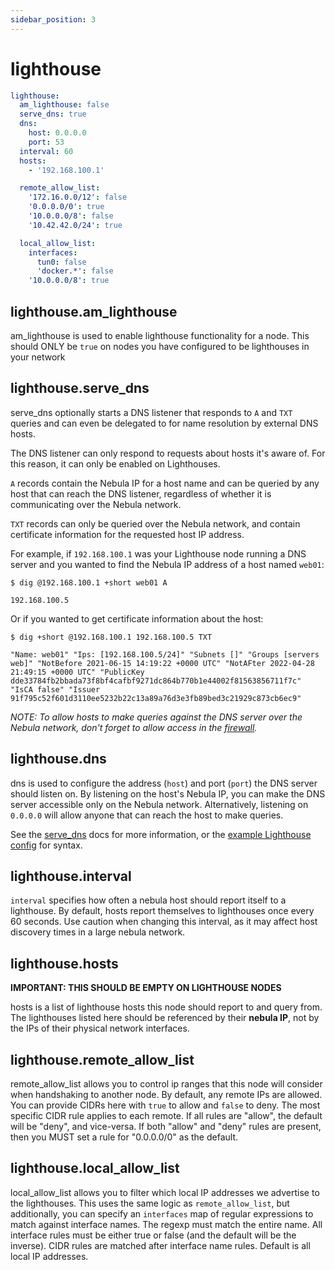 ```yaml
---
sidebar_position: 3
---
```


# lighthouse

```yml
lighthouse:
  am_lighthouse: false
  serve_dns: true
  dns:
    host: 0.0.0.0
    port: 53
  interval: 60
  hosts:
    - '192.168.100.1'

  remote_allow_list:
    '172.16.0.0/12': false
    '0.0.0.0/0': true
    '10.0.0.0/8': false
    '10.42.42.0/24': true

  local_allow_list:
    interfaces:
      tun0: false
      'docker.*': false
    '10.0.0.0/8': true
```

## lighthouse.am_lighthouse

am_lighthouse is used to enable lighthouse functionality for a node. This should ONLY be `true` on nodes you have configured to be lighthouses in your network

## lighthouse.serve_dns

serve_dns optionally starts a DNS listener that responds to `A` and
`TXT` queries and can even be delegated to for name resolution by
external DNS hosts.

The DNS listener can only respond to requests about hosts it's aware of. For this reason, it can only be enabled on Lighthouses.

`A` records contain the Nebula IP for a host name and can be queried by any host that can reach the DNS listener, regardless of whether it is communicating over the Nebula network.

`TXT` records can only be queried over the Nebula network, and contain certificate information for the requested host IP address.

For example, if `192.168.100.1` was your Lighthouse node running a DNS server and you wanted to find the Nebula IP address of a host named `web01`:

```shell
$ dig @192.168.100.1 +short web01 A

192.168.100.5
```

Or if you wanted to get certificate information about the host:

```shell
$ dig +short @192.168.100.1 192.168.100.5 TXT

"Name: web01" "Ips: [192.168.100.5/24]" "Subnets []" "Groups [servers web]" "NotBefore 2021-06-15 14:19:22 +0000 UTC" "NotAFter 2022-04-28 21:49:15 +0000 UTC" "PublicKey dde33784fb2bbada73f8bf4cafbf9271dc864b770b1e44002f81563856711f7c" "IsCA false" "Issuer 91f795c52f601d3110ee5232b22c13a89a76d3e3fb89bed3c21929c873cb6ec9"
```

_NOTE: To allow hosts to make queries against the DNS server over the Nebula network, don't forget to allow access in the [firewall](/config/firewall)._

## lighthouse.dns

dns is used to configure the address (`host`) and port (`port`) the DNS server should listen on. By listening on the host's Nebula IP, you can make the DNS server accessible only on the Nebula network. Alternatively, listening on `0.0.0.0` will allow anyone that can reach the host to make queries.

See the [serve_dns](#lighthouseserve_dns) docs for more information, or the [example Lighthouse config](#) for syntax.

## lighthouse.interval

`interval` specifies how often a nebula host should report itself to a lighthouse. By default, hosts report themselves to lighthouses once every 60 seconds. Use caution when changing this interval, as it may affect host discovery times in a large nebula network.

## lighthouse.hosts

**IMPORTANT: THIS SHOULD BE EMPTY ON LIGHTHOUSE NODES**

hosts is a list of lighthouse hosts this node should report to and query from. The lighthouses listed here should be referenced by their **nebula IP**, not by the IPs of their physical network interfaces.

## lighthouse.remote_allow_list

remote_allow_list allows you to control ip ranges that this node will consider when handshaking to another node. By default, any remote IPs are allowed. You can provide CIDRs here with `true` to allow and `false` to deny. The most specific CIDR rule applies to each remote. If all rules are "allow", the default will be "deny", and vice-versa. If both "allow" and "deny" rules are present, then you MUST set a rule for "0.0.0.0/0" as the default.

## lighthouse.local_allow_list

local_allow_list allows you to filter which local IP addresses we advertise to the lighthouses. This uses the same logic as `remote_allow_list`, but additionally, you can specify an `interfaces` map of regular expressions to match against interface names. The regexp must match the entire name. All interface rules must be either true or false (and the default will be the inverse). CIDR rules are matched after interface name rules. Default is all local IP addresses.
